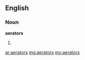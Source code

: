 ==English==
===Noun===
'''aerators'''
#{{plural of|aerator}}

[[ar:aerators]]
[[mg:aerators]]
[[my:aerators]]